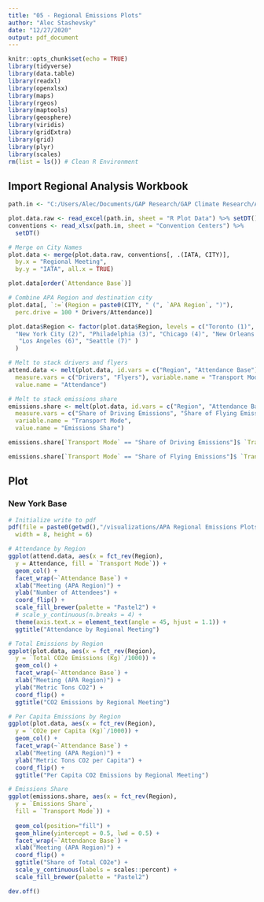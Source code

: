 ```yaml
---
title: "05 - Regional Emissions Plots"
author: "Alec Stashevsky"
date: "12/27/2020"
output: pdf_document
---
```


```r
knitr::opts_chunk$set(echo = TRUE)
library(tidyverse)
library(data.table)
library(readxl)
library(openxlsx)
library(maps)
library(rgeos)
library(maptools)
library(geosphere)
library(viridis)
library(gridExtra)
library(grid)
library(plyr)
library(scales)
rm(list = ls()) # Clean R Environment
```


## Import Regional Analysis Workbook
```r
path.in <- "C:/Users/Alec/Documents/GAP Research/GAP Climate Research/Analysis/Regional Analysis/APA Regional Emissions (Analysis).xlsx"

plot.data.raw <- read_excel(path.in, sheet = "R Plot Data") %>% setDT()
conventions <- read_xlsx(path.in, sheet = "Convention Centers") %>%
  setDT()

# Merge on City Names
plot.data <- merge(plot.data.raw, conventions[, .(IATA, CITY)],
  by.x = "Regional Meeting",
  by.y = "IATA", all.x = TRUE)

plot.data[order(`Attendance Base`)]

# Combine APA Region and destination city
plot.data[, `:=`(Region = paste0(CITY, " (", `APA Region`, ")"),
  perc.drive = 100 * Drivers/Attendance)]

plot.data$Region <- factor(plot.data$Region, levels = c("Toronto (1)",
  "New York City (2)", "Philadelphia (3)", "Chicago (4)", "New Orleans (5)",
   "Los Angeles (6)", "Seattle (7)" )
  )

# Melt to stack drivers and flyers
attend.data <- melt(plot.data, id.vars = c("Region", "Attendance Base"),
  measure.vars = c("Drivers", "Flyers"), variable.name = "Transport Mode",
  value.name = "Attendance")

# Melt to stack emissions share
emissions.share <- melt(plot.data, id.vars = c("Region", "Attendance Base"),
  measure.vars = c("Share of Driving Emissions", "Share of Flying Emissions"),
  variable.name = "Transport Mode",
  value.name = "Emissions Share")

emissions.share[`Transport Mode` == "Share of Driving Emissions"]$ `Transport Mode` <- "Driving Emissions"

emissions.share[`Transport Mode` == "Share of Flying Emissions"]$ `Transport Mode` <- "Flying Emissions"

```

## Plot

### New York Base
```r
# Initialize write to pdf
pdf(file = paste0(getwd(),"/visualizations/APA Regional Emissions Plots.pdf"),
  width = 8, height = 6)

# Attendance by Region
ggplot(attend.data, aes(x = fct_rev(Region),
  y = Attendance, fill = `Transport Mode`)) +
  geom_col() +
  facet_wrap(~`Attendance Base`) +
  xlab("Meeting (APA Region)") +
  ylab("Number of Attendees") +
  coord_flip() +
  scale_fill_brewer(palette = "Pastel2") +
  # scale_y_continuous(n.breaks = 4) +
  theme(axis.text.x = element_text(angle = 45, hjust = 1.1)) +
  ggtitle("Attendance by Regional Meeting")

# Total Emissions by Region
ggplot(plot.data, aes(x = fct_rev(Region),
  y = `Total CO2e Emissions (Kg)`/1000)) +
  geom_col() +
  facet_wrap(~`Attendance Base`) +
  xlab("Meeting (APA Region)") +
  ylab("Metric Tons CO2") +
  coord_flip() +
  ggtitle("CO2 Emissions by Regional Meeting")

# Per Capita Emissions by Region
ggplot(plot.data, aes(x = fct_rev(Region),
  y = `CO2e per Capita (Kg)`/1000)) +
  geom_col() +
  facet_wrap(~`Attendance Base`) +
  xlab("Meeting (APA Region)") +
  ylab("Metric Tons CO2 per Capita") +
  coord_flip() +
  ggtitle("Per Capita CO2 Emissions by Regional Meeting")

# Emissions Share
ggplot(emissions.share, aes(x = fct_rev(Region),
  y = `Emissions Share`,
  fill = `Transport Mode`)) +
  
  geom_col(position="fill") +
  geom_hline(yintercept = 0.5, lwd = 0.5) +
  facet_wrap(~`Attendance Base`) +
  xlab("Meeting (APA Region)") +
  coord_flip() +
  ggtitle("Share of Total CO2e") +
  scale_y_continuous(labels = scales::percent) +
  scale_fill_brewer(palette = "Pastel2")

dev.off()
```

